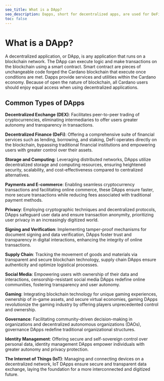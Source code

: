 ```yaml
---
seo_title: What is a DApp?
seo_description: Dapps, short for decentralized apps, are used for DeFi, identity, social media, AI, and more. Learn about DApps and discover top DApps on Cardano.
toc: false
---
```


# What is a DApp?

A decentralized application, or DApp, is any application that runs on a blockchain network. The DApp can execute logic and make transactions on the blockchain using a smart contract. Smart contract are pieces of unchangeable code forged the Cardano blockchain that execute once conditions are met. Dapps provide services and utilities within the Cardano economy. Because of open the nature of blockchain, all Cardano users should enjoy equal access when using decentralized applications.

## Common Types of DApps

**Decentralized Exchange (DEX)**: Facilitates peer-to-peer trading of cryptocurrencies, eliminating intermediaries to offer users greater autonomy and transparency in transactions.

**Decentralized Finance (DeFi)**: Offering a comprehensive suite of financial services such as lending, borrowing, and staking, DeFi operates directly on the blockchain, bypassing traditional financial institutions and empowering users with greater control over their assets.

**Storage and Computing**: Leveraging distributed networks, DApps utilize decentralized storage and computing resources, ensuring heightened security, scalability, and cost-effectiveness compared to centralized alternatives.

**Payments and E-commerce**: Enabling seamless cryptocurrency transactions and facilitating online commerce, these DApps ensure faster, more secure transactions while reducing fees associated with traditional payment methods.

**Privacy**: Employing cryptographic techniques and decentralized protocols, DApps safeguard user data and ensure transaction anonymity, prioritizing user privacy in an increasingly digitized world.

**Signing and Verification**: Implementing tamper-proof mechanisms for document signing and data verification, DApps foster trust and transparency in digital interactions, enhancing the integrity of online transactions.

**Supply Chain**: Tracking the movement of goods and materials via transparent and secure blockchain technology, supply chain DApps ensure authenticity and optimize logistical processes.

**Social Media**: Empowering users with ownership of their data and interactions, censorship-resistant social media DApps redefine online communities, fostering transparency and user autonomy.

**Gaming**: Integrating blockchain technology for unique gaming experiences, ownership of in-game assets, and secure virtual economies, gaming DApps revolutionize the gaming industry by offering players unprecedented control and ownership.

**Governance**: Facilitating community-driven decision-making in organizations and decentralized autonomous organizations (DAOs), governance DApps redefine traditional organizational structures.

**Identity Management**: Offering secure and self-sovereign control over personal data, identity management DApps empower individuals with greater autonomy and privacy protection.

**The Internet of Things (IoT)**: Managing and connecting devices on a decentralized network, IoT DApps ensure secure and transparent data exchange, laying the foundation for a more interconnected and digitized future.
